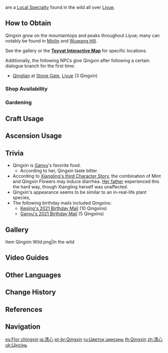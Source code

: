 {{Item Infobox
|id           = 100031
|image        = Item Qingxin.png
|type         = Liyue Local Specialties
|group        = Cooking Ingredients
|invCategory  = Materials
|description  = A translucent white flower that only grows on the highest stone peaks. It eschews the warmth and moisture of the plains to gaze out afar from the solitary mountaintops.
|source1      = Found in the heights of [[Liyue]], especially [[Minlin]] and [[Wuwang Hill]]
|source2      = {{Sold By}}
|source3      = [[Gardening]] with [[A Path of Value: Luxuriant Glebe|Luxuriant Glebe]]
}}
{{Lang|'''Qingxin'''|zh=清心|zh_rm=Qīngxīn|zh_tl=Pure Heart}} are a [[Local Specialty]] found in the wild all over [[Liyue]].

==How to Obtain==
Qingxin grow on the mountaintops and peaks throughout Liyue; many can notably be found in [[Minlin]] and [[Wuwang Hill]].

See the gallery or the '''[https://webstatic-sea.mihoyo.com/app/ys-map-sea/index.html#/map/2?shown_types=32 Teyvat Interactive Map]''' for specific locations.

Additionally, the following NPCs give Qingxin after following a certain dialogue branch for the first time:
*[[Qinglian]] at [[Stone Gate]], [[Liyue]] (3 Qingxin)

===Shop Availability===
{{Shop Availability}}

===Gardening===
{{Recipe
|type = Luxuriant Glebe
|time = 2d 22h
|Qingxin Seed = 1
|sort = Qingxin Seed
}}

==Craft Usage==
{{Craft Usage}}

==Ascension Usage==
{{Ascension Usage}}

==Trivia==
*Qingxin is [[Ganyu]]'s favorite food.
**According to her, Qingxin taste bitter.
*According to [[Xiangling/Lore#Character Story 3|Xiangling's third Character Story]], the combination of Mint and Qingxin Flowers may induce diarrhea. [[Chef Mao|Her father]] experienced this the hard way, though Xiangling herself was unaffected.
*Qingxin's appearance seems to be similar to an in-real-life plant species, {{w|Diphylleia grayi}}
*The following birthday mails included Qingxins:
**[[Birthday/Keqing#Time Flies|Keqing's 2021 Birthday Mail]] (10 Qingxins)
**[[Birthday/Ganyu#I've Been Thinking...|Ganyu's 2021 Birthday Mail]] (5 Qingxins)

==Gallery==
<gallery hideaddbutton="true" captionalign="center">
Item Qingxin Wild.png|In the wild
</gallery>

==Video Guides==
{{EVT
|video1   = https://youtu.be/GI7FRzGz-T0
|caption1 = Farm Guide (80 total)

|video2   = https://youtu.be/XREKnaakUJI
|caption2 = Farm Guide (50 total)

|video3   = https://youtu.be/ylF-WRKN9NA
|caption3 = Farm Guide (54 total)
}}

==Other Languages==
{{Other Languages
|en      = Qingxin
|zhs     = 清心
|zhs_rm  = Qīngxīn
|zht     = 清心
|zht_rm  = Qīngxīn
|zh_tl   = Pure Heart
|zh_note = {{Lang|mini=1|zh=清心|zh_rm=Qīngxīn}} may also be interpreted as "mind cleansing."
|ja      = {{Rubi|清|せい|心|しん}}
|ja_rm   = Seishin<ref>{{Ref/Quest|Cooking Appointment|note=Japanese Voice-Over}}</ref>
|ja_tl   = Pure Heart
|ko      = {{tt|청심|淸心}}
|ko_rm   = Cheongsim
|ko_tl   = Pure Heart
|es      = Flor chingxin
|es_tl   = Qingxin Flower
|fr      = Fleur de Qingxin
|fr_tl   = Qingxin Flower
|ru      = Цветок цинсинь
|ru_tl   = Qingxin Flower
|th      = Qingxin
|vi      = {{tt|Thanh Tâm|清心}}
|vi_tl   = Pure Heart
|de      = Qingxin
|id      = Qingxin
|pt      = Qingxin
}}

==Change History==
{{Change History|1.0}}

==References==
{{Reflist}}

==Navigation==
{{Material Navbox|type=Local Specialties}}

[[es:Flor chingxin]]
[[ja:清心]]
[[pt-br:Qingxin]]
[[ru:Цветок цинсинь]]
[[th:Qingxin]]
[[zh:清心]]
[[uk:Цінсінь]]